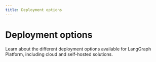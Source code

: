 ```yaml
---
title: Deployment options
---
```


# Deployment options

Learn about the different deployment options available for LangGraph Platform, including cloud and self-hosted solutions. 
